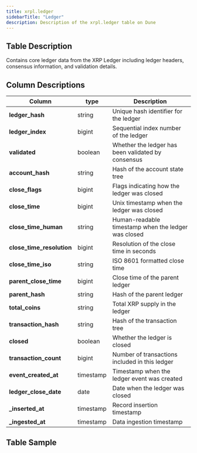 ```yaml
---
title: xrpl.ledger
sidebarTitle: "Ledger"
description: Description of the xrpl.ledger table on Dune
---
```


## Table Description
Contains core ledger data from the XRP Ledger including ledger headers, consensus information, and validation details.

## Column Descriptions

| **Column** | **type** | **Description** |
| --- | --- | --- |
| **ledger_hash** | string | Unique hash identifier for the ledger |
| **ledger_index** | bigint | Sequential index number of the ledger |
| **validated** | boolean | Whether the ledger has been validated by consensus |
| **account_hash** | string | Hash of the account state tree |
| **close_flags** | bigint | Flags indicating how the ledger was closed |
| **close_time** | bigint | Unix timestamp when the ledger was closed |
| **close_time_human** | string | Human-readable timestamp when the ledger was closed |
| **close_time_resolution** | bigint | Resolution of the close time in seconds |
| **close_time_iso** | string | ISO 8601 formatted close time |
| **parent_close_time** | bigint | Close time of the parent ledger |
| **parent_hash** | string | Hash of the parent ledger |
| **total_coins** | string | Total XRP supply in the ledger |
| **transaction_hash** | string | Hash of the transaction tree |
| **closed** | boolean | Whether the ledger is closed |
| **transaction_count** | bigint | Number of transactions included in this ledger |
| **event_created_at** | timestamp | Timestamp when the ledger event was created |
| **ledger_close_date** | date | Date when the ledger was closed |
| **_inserted_at** | timestamp | Record insertion timestamp |
| **_ingested_at** | timestamp | Data ingestion timestamp |

## Table Sample


<TableSample tableSchema="xrpl" tableName="ledger" /> 